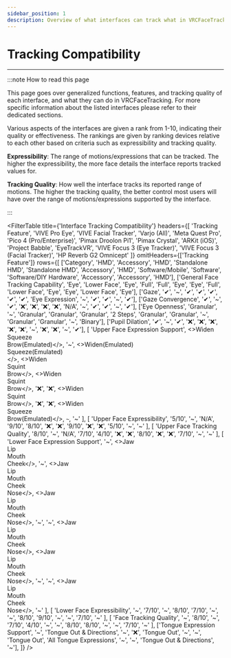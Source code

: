 ```yaml
---
sidebar_position: 1
description: Overview of what interfaces can track what in VRCFaceTracking.
---
```



# Tracking Compatibility

***

:::note How to read this page

This page goes over generalized functions, features, and 
tracking quality of each interface, and what they can do in 
VRCFaceTracking. For more specific information about the listed 
interfaces please refer to their dedicated sections.

Various aspects of the interfaces are given a rank from 1-10, indicating 
their quality or effectiveness. The rankings are given by ranking devices 
relative to each other based on criteria such as expressibility and 
tracking quality.

**Expressibility**: The range of motions/expressions that can be tracked. The higher 
the expressibility, the more face details the interface reports tracked values for. 

**Tracking Quality**: How well the interface tracks its reported range of motions. 
The higher the tracking quality, the better control most users will have over the 
range of motions/expressions supported by the interface. 

:::

<FilterTable
    title={'Interface Tracking Compatibility'}
    headers={[
        'Tracking Feature', 
        'VIVE Pro Eye', 
        'VIVE Facial Tracker', 
        'Varjo (All)', 
        'Meta Quest Pro', 
        'Pico 4 (Pro/Enterprise)', 
        'Pimax Droolon Pi1', 
        'Pimax Crystal', 
        'ARKit (iOS)', 
        'Project Babble', 
        'EyeTrackVR', 
        'VIVE Focus 3 (Eye Tracker)', 
        'VIVE Focus 3 (Facial Tracker)',
        'HP Reverb G2 Omnicept'
    ]}
    omitHeaders={['Tracking Feature']}
    rows={[
        ['Category', 'HMD', 'Accessory', 'HMD', 'Standalone HMD', 'Standalone HMD', 'Accessory', 'HMD', 'Software/Mobile', 'Software', 'Software/DIY Hardware', 'Accessory', 'Accessory', 'HMD'],
        ['General Face Tracking Capability', 'Eye', 'Lower Face', 'Eye', 'Full', 'Full', 'Eye', 'Eye', 'Full', 'Lower Face', 'Eye', 'Eye', 'Lower Face', 'Eye'],
        ['Gaze', '✔', '~', '✔', '✔', '✔', '✔', '✔', 'Eye Expression', '~', '✔', '✔', '~', '✔'],
        ['Gaze Convergence', '✔', '~', '✔', '❌', '❌', '❌', '❌', 'N/A', '~', '✔', '✔', '~', '✔'],
        ['Eye Openness', 'Granular', '~', 'Granular', 'Granular', 'Granular', '2 Steps', 'Granular', 'Granular', '~', 'Granular', 'Granular', '~', 'Binary'],
        ['Pupil Dilation', '✔', '~', '✔', '❌', '❌', '❌', '❌', '❌', '~', '❌', '❌', '~', '✔'],
        [
            'Upper Face Expression Support', 
            <>Widen<br/>Squeeze<br/>Brow(Emulated)</>, 
            '~', 
            <>Widen(Emulated)<br/>Squeeze(Emulated)<br/></>, 
            <>Widen<br/>Squint<br/>Brow</>, 
            <>Widen<br/>Squint<br/>Brow</>, 
            '❌', 
            '❌', 
            <>Widen<br/>Squint<br/>Brow</>, 
            '❌', 
            '❌', 
            <>Widen<br/>Squeeze<br/>Brow(Emulated)</>,
            `~`,
            '~'
        ],
        [
            'Upper Face Expressibility',
            '5/10', 
            '~', 
            'N/A', 
            '9/10',
            '8/10',
            '❌', 
            '❌', 
            '9/10', 
            '❌', 
            '❌',
            '5/10',
            '~',
            '~'
        ],
        [
            'Upper Face Tracking Quality',
            '8/10', 
            '~', 
            'N/A', 
            '7/10',
            '4/10',
            '❌', 
            '❌', 
            '8/10', 
            '❌', 
            '❌',
            '7/10',
            '~',
            '~'
        ],
        [
            'Lower Face Expression Support',
            '~', 
            <>Jaw<br/>Lip<br/>Mouth<br/>Cheek</>, 
            '~', 
            <>Jaw<br/>Lip<br/>Mouth<br/>Cheek<br/>Nose</>,
            <>Jaw<br/>Lip<br/>Mouth<br/>Cheek<br/>Nose</>,
            '~', 
            '~', 
            <>Jaw<br/>Lip<br/>Mouth<br/>Cheek<br/>Nose</>, 
            <>Jaw<br/>Lip<br/>Mouth<br/>Cheek<br/>Nose</>, 
            '~',
            '~',
            <>Jaw<br/>Lip<br/>Mouth<br/>Cheek<br/>Nose</>,
            '~'
        ],
        [
            'Lower Face Expressibility',
            '~', 
            '7/10', 
            '~', 
            '8/10',
            '7/10',
            '~', 
            '~', 
            '8/10', 
            '9/10', 
            '~',
            '~',
            '7/10',
            '~'
        ],
        [
            'Face Tracking Quality',
            '~', 
            '8/10', 
            '~', 
            '7/10',
            '4/10',
            '~', 
            '~', 
            '8/10', 
            '8/10', 
            '~',
            '~',
            '7/10',
            '~'
        ],
        ['Tongue Expression Support', '~', 'Tongue Out & Directions', '~', '❌', 'Tongue Out', '~', '~', 'Tongue Out', 'All Tongue Expressions', '~', '~', 'Tongue Out & Directions', '~'],
    ]}
/>
